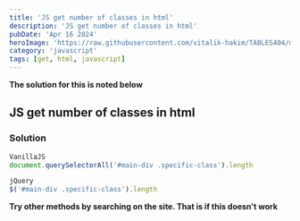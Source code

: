 ```yaml
---
title: 'JS get number of classes in html'
description: 'JS get number of classes in html'
pubDate: 'Apr 16 2024'
heroImage: 'https://raw.githubusercontent.com/vitalik-hakim/TABLES404/main/error_b/JavaScript.png'
category: 'javascript'
tags: [get, html, javascript]
---
```


**The solution for this is noted below**

## JS get number of classes in html

### Solution

```javascript
VanillaJS
document.querySelectorAll('#main-div .specific-class').length

jQuery
$('#main-div .specific-class').length
```

**Try other methods by searching on the site. That is if this doesn't work**

